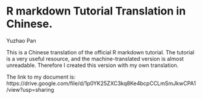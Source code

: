 # R markdown Tutorial Translation in Chinese.

Yuzhao Pan

This is a Chinese translation of the official R markdown tutorial. The tutorial is a very useful resource, and the machine-translated version is almost unreadable. Therefore I created this version with my own translation.

The link to my document is:
https://drive.google.com/file/d/1p0YK25ZXC3kq8Ke4bcpCCLmSmJkwCPA1/view?usp=sharing


